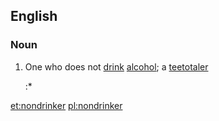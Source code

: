 {{also|non-drinker}}
==English==

===Noun===
{{en-noun}}
# One who does not [[drink]] [[alcohol]]; a [[teetotaler]]
#:* {{quote-book
|year=1985
|year_published='''2006'''
|edition=Digitized
|editor=
|author=
|title=The Journal of Applied Social Sciences, Volumes 10-11
|chapter=
|url=http://books.google.com/books?id=y9MEAAAAIAAJ&q=nondrinker&dq=nondrinker&hl=en&sa=X&ei=TG2JT_eTDIyDtgfRmPS0CQ&redir_esc=y
|genre=
|publisher=Case Western Reserve University
|isbn=
|page=17
|passage=A majority of adolescents (66%) believe that an adolescent who changed from heavy drinker to '''nondrinker''' will be accepted by '''nondrinkers'''/moderate drinkers.
}}

[[et:nondrinker]]
[[pl:nondrinker]]
